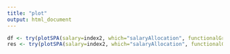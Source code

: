 ```yaml
---
title: "plot"
output: html_document
---
```


```r
df <- try(plotSPA(salary=index2, which="salaryAllocation", functionalGroup=unique(index2$functional_group), dataframe = TRUE), silent=TRUE)
res <- try(plotSPA(salary=index2, which="salaryAllocation", functionalGroup=unique(index2$functional_group), item=names(df)[j]), silent=TRUE)
```
